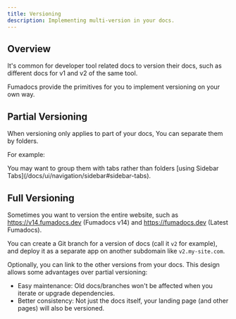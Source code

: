 ```yaml
---
title: Versioning
description: Implementing multi-version in your docs.
---
```


## Overview

It's common for developer tool related docs to version their docs, such as different docs for v1 and v2 of the same tool.

Fumadocs provide the primitives for you to implement versioning on your own way.

## Partial Versioning

When versioning only applies to part of your docs, You can separate them by folders.

For example:

<Files>
  <Folder name="java-sdk" defaultOpen>
    <Folder name="v1" defaultOpen>
      <File name="getting-started.mdx" />
    </Folder>
    <Folder name="v2" defaultOpen>
      <File name="getting-started.mdx" />
    </Folder>
  </Folder>
</Files>

<Callout title="Good to Know">
  You may want to group them with tabs rather than folders [using Sidebar
  Tabs](/docs/ui/navigation/sidebar#sidebar-tabs).
</Callout>

## Full Versioning

Sometimes you want to version the entire website, such as https://v14.fumadocs.dev (Fumadocs v14) and https://fumadocs.dev (Latest Fumadocs).

You can create a Git branch for a version of docs (call it `v2` for example), and deploy it as a separate app on another subdomain like `v2.my-site.com`.

Optionally, you can link to the other versions from your docs.
This design allows some advantages over partial versioning:

- Easy maintenance: Old docs/branches won't be affected when you iterate or upgrade dependencies.
- Better consistency: Not just the docs itself, your landing page (and other pages) will also be versioned.
